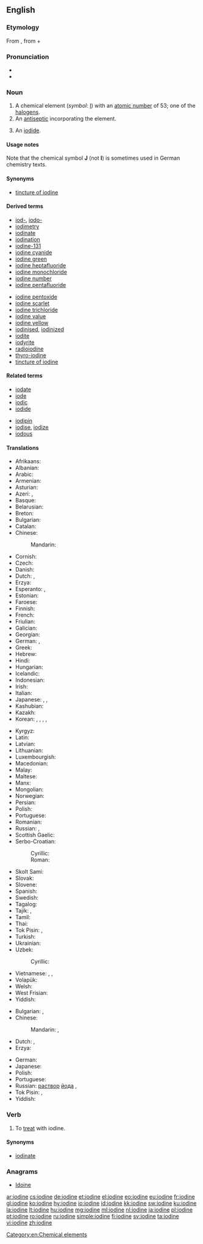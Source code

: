 ==English==
{{elements|I|tellurium|Te|xenon|Xe}}

===Etymology===
From {{etyl|fr|en}} {{term|iode||lang=fr}}, from {{etyl|grc|en}} {{term|ἰοειδής||violet|lang=grc}} + {{suffix||ine|lang=en}}

===Pronunciation===
* {{audio|en-us-iodine.ogg|Audio (US)|lang=en}}
* {{audio|en-uk-iodine.ogg|Audio (UK)|lang=en}}

===Noun===
{{en-noun|-|s}}
{{wikipedia}}

# A chemical element (''symbol'': [[I]]) with an [[atomic number]] of 53; one of the [[halogen]]s.
# An [[antiseptic]] incorporating the element.
# {{context|countable|uncountable|obsolete|lang=en}} An [[iodide]].

====Usage notes====
Note that the chemical symbol '''J''' (not '''I''') is sometimes used in German chemistry texts.

====Synonyms====
* {{sense|antiseptic}} [[tincture of iodine]]

====Derived terms====
{{rel-top|terms derived from ''iodine (noun)''}}
* [[iod-]], [[iodo-]]
* [[iodimetry]]
* [[iodinate]]
* [[iodination]]
* [[iodine-131]]
* [[iodine cyanide]]
* [[iodine green]]
* [[iodine heptafluoride]]
* [[iodine monochloride]]
* [[iodine number]]
* [[iodine pentafluoride]]
{{rel-mid}}
* [[iodine pentoxide]]
* [[iodine scarlet]]
* [[iodine trichloride]]
* [[iodine value]]
* [[iodine yellow]]
* [[iodinised]], [[iodinized]]
* [[iodite]]
* [[iodyrite]]
* [[radioiodine]]
* [[thyro-iodine]]
* [[tincture of iodine]]
{{rel-bottom}}

====Related terms====
{{rel-top|terms related to ''iodine (noun)''}}
* [[iodate]]
* [[iode]]
* [[iodic]]
* [[iodide]]
{{rel-mid}}
* [[iodipin]]
* [[iodise]], [[iodize]]
* [[iodous]]
{{rel-bottom}}

====Translations====
{{trans-top|element}}
* Afrikaans: {{t|af|jood}}
* Albanian: {{t+|sq|jod}}
* Arabic: {{t|ar|يُود|m}}
* Armenian: {{t|hy|յոդ}}
* Asturian: {{t|ast|yodu|m}}
* Azeri: {{t|az|yod}}, {{t|az|iod}}
* Basque: {{t|eu|iodoa}}
* Belarusian: {{t|be|ёд|m|sc=Cyrl}}
* Breton: {{t|br|iod|m}}
* Bulgarian: {{t|bg|йод|m|sc=Cyrl}}
* Catalan: {{t|ca|iode}}
* Chinese:
*: Mandarin: {{t+|cmn|碘|tr=diǎn|sc=Hans}}
* Cornish: {{t|kw|eyodyn}}
* Czech: {{t+|cs|jód|m}}
* Danish: {{t|da|jod}}
* Dutch: {{t+|nl|jood|n}}, {{t+|nl|jodium|n}}
* Erzya: {{t|myv|ёда}}
* Esperanto: {{t|eo|jodo}}, {{t+|eo|iodo}}
* Estonian: {{t+|et|jood}}
* Faroese: {{t|fo|jod}}
* Finnish: {{t+|fi|jodi}}
* French: {{t+|fr|iode|m}}
* Friulian: {{t|fur|jodi}}
* Galician: {{t+|gl|iodo}}
* Georgian: {{t|ka|იოდი|sc=Geor}}
* German: {{t+|de|Iod|n}}, {{t+|de|Jod|n}}
* Greek: {{t+|el|ιώδιο|n}}
* Hebrew: {{t+|he|יוד|m|tr=yod}}
* Hindi: {{t|hi|जंबुकी|tr=jambukī|sc=Deva}}
* Hungarian: {{t+|hu|jód}}
* Icelandic: {{t+|is|joð}}
* Indonesian: {{t+|id|yodium}}
* Irish: {{t|ga|iaidín}}
* Italian: {{t+|it|iodio|m}}
* Japanese: {{t+|ja|ヨウ素|tr=ようそ, yōso|sc=Jpan}}, {{t+|ja|沃素|tr=ようそ, yōso|sc=Jpan}}, {{t+|ja|ヨード|tr=yōdo|sc=Jpan}}
* Kashubian: {{t|csb|jód}}
* Kazakh: {{t|kk|йод|sc=Cyrl}}
* Korean: {{t+|ko|요오드|sc=Kore}}, {{t|ko|옥도|tr=沃度, okdo|sc=Kore}}, {{t|ko|옥소|tr=沃素, okso|sc=Kore}}, {{t|ko|요오듐|sc=Kore}}, {{t+|ko|아이오딘|sc=Kore}}
{{trans-mid}}
* Kyrgyz: {{t+|ky|йод|sc=Cyrl}}
* Latin: {{t+|la|iodium}}
* Latvian: {{t+|lv|jods|m}}
* Lithuanian: {{t+|lt|jodas}}
* Luxembourgish: {{t|lb|Iod}}
* Macedonian: {{t|mk|јод|m|sc=Cyrl}}
* Malay: {{t|ms|iodin}}
* Maltese: {{t|mt|jodju|m}}
* Manx: {{t|gv|eeadeen}}
* Mongolian: {{t|mn|йод|sc=Cyrl}}
* Norwegian: {{t+|no|jod}}
* Persian: {{t+|fa|ید|tr=yod|sc=fa-Arab}}
* Polish: {{t+|pl|jod|m}}
* Portuguese: {{t+|pt|iodo}}
* Romanian: {{t+|ro|iod|n}}
* Russian: {{t+|ru|йод|m}}, {{t+|ru|ио́д|m}}
* Scottish Gaelic: {{t|gd|ìodain}}
* Serbo-Croatian:
*: Cyrillic: {{t|sh|јод|m|sc=Cyrl}}
*: Roman: {{t+|sh|jod|m}}
* Skolt Sami: {{t|sms|jåått}}
* Slovak: {{t|sk|jód|m}}
* Slovene: {{t+|sl|jod|m}}
* Spanish: {{t+|es|yodo|m}}
* Swedish: {{t+|sv|jod|c}}
* Tagalog: {{t|tl|yodo}}
* Tajik: {{t|tg|йод|sc=Cyrl}}, {{t|tg|иод|sc=Cyrl}}
* Tamil: {{t|ta|அயடின்}}
* Thai: {{t+|th|ไอโอดีน|tr=aiōdīn|sc=Thai}}
* Tok Pisin: {{t|tpi|aiadin}}, {{t|tpi|yot}}
* Turkish: {{t+|tr|iyot}}
* Ukrainian: {{t|uk|йод|m|sc=Cyrl}}
* Uzbek: {{t+|uz|yod}}
*: Cyrillic: {{t+|uz|йод|sc=Cyrl}}
* Vietnamese: {{t|vi|iot}}, {{t+|vi|iốt}}, {{t|vi|iođ}}
* Volapük: {{t+|vo|yodin}}
* Welsh: {{t+|cy|ïodin}}
* West Frisian: {{t|fy|joadium}}
* Yiddish: {{t|yi|יאָד|m}}
{{trans-bottom}}

{{trans-top|antiseptic}}
* Bulgarian: {{t|bg|йодна тинктура|f|tr=jódna tinktúra|sc=Cyrl}}, {{qualifier|colloquial}} {{t|bg|йод|m|tr=jod|sc=Cyrl}}
* Chinese:
*: Mandarin: {{t+|cmn|碘酒|tr=diǎnjiǔ|sc=Hans}}, {{t+|cmn|碘酊|tr=diǎndǐng|sc=Hans}}
* Dutch: {{t+|nl|jodium|n}}, {{t|nl|jodiumtinctuur|m}}
* Erzya: {{t|myv|ёда}}
{{trans-mid}}
* German: {{t|de|Jodtinktur|f}}
* Japanese: {{t|ja|ヨードチンキ|tr=yōdochinki|sc=Jpan}}
* Polish: {{t+|pl|jodyna|f}}
* Portuguese: {{t+|pt|iodo|m}}
* Russian: [[раствор]] [[йод|йода]] {{g|m}}, {{t+|ru|ио́д|m}}
* Tok Pisin: {{t|tpi|aiadin}}, {{t|tpi|yot}}
* Yiddish: {{t|yi|יאָד|m|f}}
{{trans-bottom}}

===Verb===
{{en-verb|iodin}}

# {{context|transitive|lang=en}} To [[treat]] with iodine.

====Synonyms====
* [[iodinate]]

===Anagrams===
* [[Idoine#English|Idoine]]

[[Category:en:Chemical elements]]

[[ar:iodine]]
[[cs:iodine]]
[[de:iodine]]
[[et:iodine]]
[[el:iodine]]
[[eo:iodine]]
[[eu:iodine]]
[[fr:iodine]]
[[gl:iodine]]
[[ko:iodine]]
[[hy:iodine]]
[[io:iodine]]
[[id:iodine]]
[[kk:iodine]]
[[sw:iodine]]
[[ku:iodine]]
[[la:iodine]]
[[lt:iodine]]
[[hu:iodine]]
[[mg:iodine]]
[[ml:iodine]]
[[nl:iodine]]
[[ja:iodine]]
[[pl:iodine]]
[[pt:iodine]]
[[ro:iodine]]
[[ru:iodine]]
[[simple:iodine]]
[[fi:iodine]]
[[sv:iodine]]
[[ta:iodine]]
[[vi:iodine]]
[[zh:iodine]]